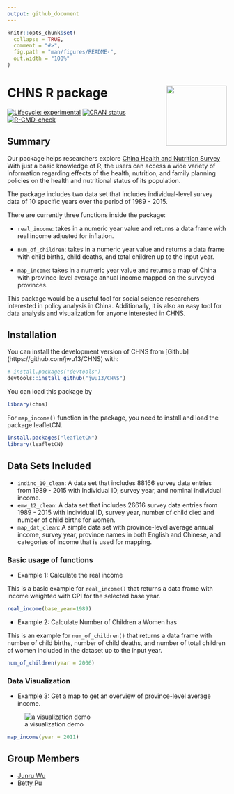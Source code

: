 ```yaml
---
output: github_document
---
```



<!-- README.md is generated from README.Rmd. Please edit that file -->

```r
knitr::opts_chunk$set(
  collapse = TRUE,
  comment = "#>",
  fig.path = "man/figures/README-",
  out.width = "100%"
)
```

# CHNS R package <img src='data-raw/hex.png' align="right" height="139"/>

<!-- badges: start -->

[![Lifecycle: experimental](https://img.shields.io/badge/lifecycle-experimental-orange.svg)](https://lifecycle.r-lib.org/articles/stages.html#experimental)
[![CRAN status](https://www.r-pkg.org/badges/version/surveyjanitor)](https://CRAN.R-project.org/package=surveyjanitor)
[![R-CMD-check](https://github.com/jwu13/CHNS/actions/workflows/R-CMD-check.yaml/badge.svg)](https://github.com/jwu13/CHNS/actions/workflows/R-CMD-check.yaml)

<!-- badges: end -->


## Summary

Our package helps researchers explore [China Health and Nutrition Survey](https://www.cpc.unc.edu/projects/china/data) With just a basic knowledge of R, the users can access a wide variety of information regarding effects of the health, nutrition, and family planning policies on the health and nutritional status of its population. \

The package includes two data set that includes individual-level survey data of 10 specific years over the period of 1989 - 2015.\

There are currently three functions inside the package:\

- `real_income`: takes in a numeric year value and returns a data frame with real income adjusted for inflation.\

- `num_of_children`: takes in a numeric year value and returns a data frame with child births, child deaths, and total children up to the input year.\

- `map_income`: takes in a numeric year value and returns a map of China with province-level average annual income mapped on the surveyed provinces.\

This package would be a useful tool for social science researchers interested in policy analysis in China. Additionally, it is also an easy tool for data analysis and visualization for anyone interested in CHNS.


## Installation

You can install the development version of CHNS from [Github] (https://github.com/jwu13/CHNS) with:

```r
# install.packages("devtools")
devtools::install_github("jwu13/CHNS")
```

You can load this package by
```r
library(chns)
```

For `map_income()` function in the package, you need to install and load the package leafletCN.
```r
install.packages("leafletCN")
library(leafletCN)
```

## Data Sets Included

- `indinc_10_clean`: A data set that includes 88166 survey data entries from 1989 - 2015 with Individual ID, survey year, and nominal individual income.
- `emw_12_clean`: A data set that includes 26616 survey data entries from 1989 - 2015 with Individual ID, survey year, number of child died and number of child births for women.
- `map_dat_clean`: A simple data set with province-level average annual income, survey year, province names in both English and Chinese, and categories of income that is used for mapping.

### Basic usage of functions

- Example 1: Calculate the real income

This is a basic example for `real_income()` that returns a data frame with income weighted with CPI for the selected base year.

```r
real_income(base_year=1989) 
```

- Example 2: Calculate Number of Children a Women has

This is an example for `num_of_children()` that returns a data frame with number of child births, number of child deaths, and number of total children of women included in the dataset up to the input year.

```r
num_of_children(year = 2006) 
```

### Data Visualization

- Example 3: Get a map to get an overview of province-level average income.

![a visualization demo](data-raw/viz_demo.png)
```r
map_income(year = 2011)
```


## Group Members 

- [Junru Wu](https://github.com/jwu13)
- [Betty Pu](https://github.com/bettyjpu)



